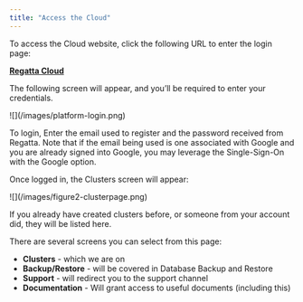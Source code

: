 ```yaml
---
title: "Access the Cloud"
---
```


To access the Cloud website, click the following URL to enter the login page:

[**Regatta Cloud**](https://cloud.regatta.dev)

The following screen will appear, and you’ll be required to enter your credentials.

<Frame caption="Figure 1 Cloud Login">
  ![](/images/platform-login.png)
</Frame>

To login, Enter the email used to register and the password received from Regatta. Note that if
the email being used is one associated with Google and you are already signed into Google, you
may leverage the Single-Sign-On with the Google option.

Once logged in, the Clusters screen will appear:

<Frame caption="Figure 2 Clusters page">
  ![](/images/figure2-clusterpage.png)
</Frame>

If you already have created clusters before, or someone from your account did, they will be listed here.

There are several screens you can select from this page:

- **Clusters** - which we are on
- **Backup/Restore** - will be covered in Database Backup and Restore
- **Support** - will redirect you to the support channel
- **Documentation** - Will grant access to useful documents (including this)